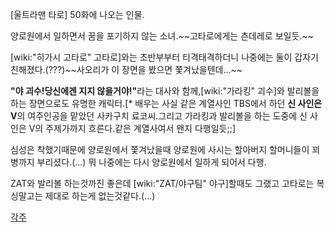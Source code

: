 [울트라맨 타로] 50화에 나오는 인물.

양로원에서 일하면서 꿈을 포기하지 않는 소녀.~~고타로에게는 츤데레로 보일듯.~~

[wiki:"히가시 고타로" 고타로]와는 초반부부터 티격태격하더니 나중에는 둘이 갑자기 친해졌다.(???)~~사오리가 이 장면을 봤으면 쫓겨났을텐데...~~

'''"야 괴수!당신에겐 지지 않을거야!"'''라는 대사와 함께,[wiki:"가라킹" 괴수]와 발리볼을 하는 장면으로도 유명한 캐릭터.[* 배우는 사실 같은 계열사인 TBS에서 하던 '''신 사인은 V'''의 여주인공을 맡았던 사카구치 료코씨.그리고 가라킹과 발리볼을 하는 도중에 신 사인은 V의 주제가까지 흐른다.같은 계열사여서 왠지 다행일듯;;]

심성은 착했기때문에 양로원에서 쫓겨났을때 양로원에 사시는 할아버지 할머니들이 꾀병까지 부리셨다.(...)
뭐 나중에는 다시 양로원에서 일하게 되어서 다행.

ZAT와 발리볼 하는것까진 좋은데 [wiki:"ZAT/야구팀" 야구]할때도 그랬고 고타로는 복싱말고는 제대로 하는게 없는것같다.(...)

[[각주]]
